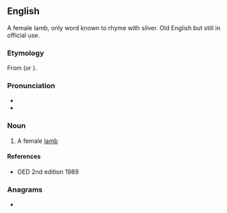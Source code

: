 ==English==
A female lamb, only word known to rhyme with silver. Old English but still in official use. 

===Etymology===
From {{etyl|ang|en}} {{m|ang|cilfor}} (or {{m|ang|ceolfor}}).

===Pronunciation===
* {{IPA|/ˈtʃɪlvɚ/|lang=en}}
* {{rhymes|ɪlvə(r)|lang=en}}

===Noun===
{{en-noun}}

# A female [[lamb]]

====References====
* OED 2nd edition 1989

===Anagrams===
* {{anagrams|en|chervil}}
